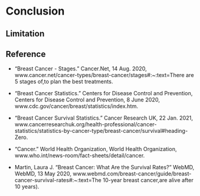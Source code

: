# Conclusion

## Limitation

## Reference

* “Breast Cancer - Stages.” Cancer.Net, 14 Aug. 2020, www.cancer.net/cancer-types/breast-cancer/stages#:~:text=There are 5 stages of,to plan the best treatments.

* “Breast Cancer Statistics.” Centers for Disease Control and Prevention, Centers for Disease Control and Prevention, 8 June 2020, www.cdc.gov/cancer/breast/statistics/index.htm.

* “Breast Cancer Survival Statistics.” Cancer Research UK, 22 Jan. 2021, www.cancerresearchuk.org/health-professional/cancer-statistics/statistics-by-cancer-type/breast-cancer/survival#heading-Zero.

* “Cancer.” World Health Organization, World Health Organization, www.who.int/news-room/fact-sheets/detail/cancer.

* Martin, Laura J. “Breast Cancer: What Are the Survival Rates?” WebMD, WebMD, 13 May 2020, www.webmd.com/breast-cancer/guide/breast-cancer-survival-rates#:~:text=The 10-year breast cancer,are alive after 10 years).